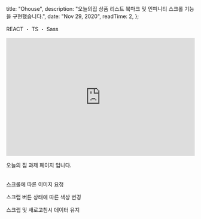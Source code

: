 
  title: "Ohouse",
  description:
    "오늘의집 상품 리스트 북마크 및 인피니티 스크롤 기능을 구현했습니다.",
  date: "Nov 29, 2020",
  readTime: 2,
};


<p style={{ textAlign: "center", fontFamily: "Rajdhani" }}>
  REACT ・ TS ・ Sass
</p>

<div
  style={{
    marginTop: "2.625rem",
    textAlign: "center",
  }}
>
  <a
    href="https://github.com/o-henry/Ohouse_Front_Task"
    target="_blank"
    style={{ fontFamily: "Rajdhani" }}
  >
    <Github style={{ fontSize: "20px" }} />
  </a>
</div>

<div style={{ paddingTop: "2rem" }}>
<iframe width="100%" height="315" src="https://www.youtube.com/embed/L5u7KgX1P4o" title="YouTube video player" frameBorder="0" allow="accelerometer; autoplay; clipboard-write; encrypted-media; gyroscope; picture-in-picture" allowFullScreen>
</iframe>

</div>

<p
  style={{
    paddingTop: "1.125rem",
    fontFamily: "seoulNamsanL",
    fontSize: "1.125rem",
  }}
>
  오늘의 집 과제 페이지 입니다.
  <br />
  <br />
</p>

스크롤에 따른 이미지 요청

스크랩 버튼 상태에 따른 색상 변경

스크랩 및 새로고침시
데이터 유지
